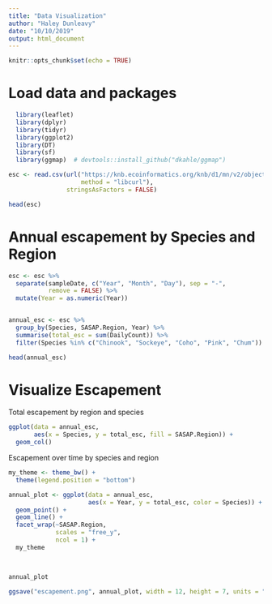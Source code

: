 ```yaml
---
title: "Data Visualization"
author: "Haley Dunleavy"
date: "10/10/2019"
output: html_document
---
```


```r
knitr::opts_chunk$set(echo = TRUE)
```

# Load data and packages
```r
  library(leaflet)
  library(dplyr)
  library(tidyr)
  library(ggplot2)
  library(DT)
  library(sf)
  library(ggmap)  # devtools::install_github("dkahle/ggmap")
```

```r
esc <- read.csv(url("https://knb.ecoinformatics.org/knb/d1/mn/v2/object/urn%3Auuid%3Af119a05b-bbe7-4aea-93c6-85434dcb1c5e",
                    method = "libcurl"),
                stringsAsFactors = FALSE)

head(esc)
```

# Annual escapement by Species and Region

```r
esc <- esc %>% 
  separate(sampleDate, c("Year", "Month", "Day"), sep = "-", 
           remove = FALSE) %>% 
  mutate(Year = as.numeric(Year))


annual_esc <- esc %>% 
  group_by(Species, SASAP.Region, Year) %>% 
  summarise(total_esc = sum(DailyCount)) %>% 
  filter(Species %in% c("Chinook", "Sockeye", "Coho", "Pink", "Chum"))

head(annual_esc)
```
# Visualize Escapement

Total escapement by region and species
```r
ggplot(data = annual_esc,
       aes(x = Species, y = total_esc, fill = SASAP.Region)) + 
  geom_col()

```

Escapement over time by species and region
```r
my_theme <- theme_bw() +
  theme(legend.position = "bottom")

annual_plot <- ggplot(data = annual_esc, 
                      aes(x = Year, y = total_esc, color = Species)) + 
  geom_point() + 
  geom_line() +
  facet_wrap(~SASAP.Region, 
             scales = "free_y",
             ncol = 1) +
  my_theme
  


annual_plot

ggsave("escapement.png", annual_plot, width = 12, height = 7, units = "in")
```
